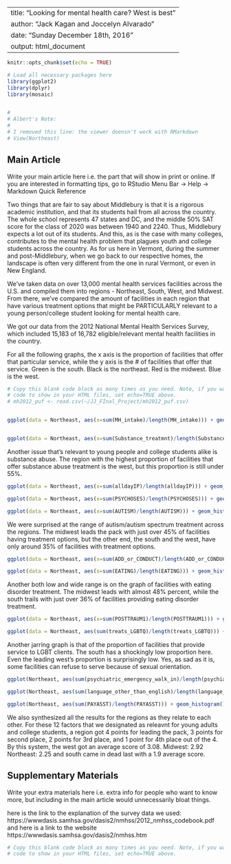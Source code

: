 
---
title: "Looking for mental health care? West is best"
author: "Jack Kagan and Joccelyn Alvarado"
date: "Sunday December 18th, 2016"
output: html_document
---

```r
knitr::opts_chunk$set(echo = TRUE)

# Load all necessary packages here
library(ggplot2)
library(dplyr)
library(mosaic)


#
# Albert's Note:
#
# I removed this line: the viewer doensn't work with RMarkdown
# View(Northeast)
```





## Main Article

Write your main article here i.e. the part that will show in print or online.
If you are interested in formatting tips, go to RStudio Menu Bar -> Help -> 
Markdown Quick Reference

Two things that are fair to say about Middlebury is that it is a rigorous academic institution, and that its students hail from all across the country. The whole school represents 47 states and DC, and the middle 50% SAT score for the class of 2020 was between 1940 and 2240. Thus, Middlebury expects a lot out of its students. And this, as is the case with many colleges, contributes to the mental health problem that plagues youth and college students across the country. As for us here in Vermont, during the summer and post-Middlebury, when we go back to our respective homes, the landscape is often very different from the one in rural Vermont, or even in New England. 

We've taken data on over 13,000 mental health services facilities across the U.S. and compiled them into regions - Northeast, South, West, and Midwest. From there, we've compared the amount of facilities in each region that have various treatment options that might be PARTICULARLY relevant to a young person/college student looking for mental health care. 

We got our data from the 2012 National Mental Health Services Survey, which included 15,183 of 16,782 eligible/relevant mental health facilities in the country. 



For all the following graphs, the x axis is the proportion of facilities that offer that particular service, while the y axis is the # of facilities that offer that service.
Green is the south.
Black is the northeast.
Red is the midwest.
Blue is the west. 
```r
# Copy this blank code block as many times as you need. Note, if you want to
# code to show in your HTML files, set echo=TRUE above.
# mh2012_puf <- read.csv(~/JJ_FInal_Project/mh2012_puf.csv)


ggplot(data = Northeast, aes(x=sum(MH_intake)/length(MH_intake))) + geom_histogram() + geom_histogram(data = midwest, fill = "red") + geom_histogram(data = South, fill = "green") + geom_histogram(data = West, fill = "blue") + xlab("Mental Health intake facilities by region")


ggplot(data = Northeast, aes(x=sum(Substance_treatmnt)/length(Substance_treatmnt))) + geom_histogram() + geom_histogram(data = midwest, fill = "red") + geom_histogram(data = South, fill = "green") + geom_histogram(data = West, fill = "blue") + xlab("Substance abuse treatment facilities by region")
```
Another issue that's relevant to young people and college students alike is substance abuse. The region with the highest proportion of facilities that offer substance abuse treatment is the west, but this proportion is still under 55%. 

```r

ggplot(data = Northeast, aes(x=sum(alldayIP)/length(alldayIP))) + geom_histogram() + geom_histogram(data = midwest, fill = "red") + geom_histogram(data = South, fill = "green") + geom_histogram(data = West, fill = "blue") + xlab("24hr inpatient care proportion by region")

ggplot(data = Northeast, aes(x=sum(PSYCHOSES)/length(PSYCHOSES))) + geom_histogram() + geom_histogram(data = midwest, fill = "red") + geom_histogram(data = South, fill = "green") + geom_histogram(data = West, fill = "blue") + xlab("Schizophrenia, other Psychoses treatment")

ggplot(data = Northeast, aes(x=sum(AUTISM)/length(AUTISM))) + geom_histogram() + geom_histogram(data = midwest, fill = "red") + geom_histogram(data = South, fill = "green") + geom_histogram(data = West, fill = "blue") + xlab("Autism spectrum treatment proportion")
```
We were surprised at the range of autism/autism spectrum treatment across the regions. The midwest leads the pack with just over 45% of facilities having treatment options, but the other end, the south and the west, have only around 35% of facilities with treatment options. 

```r
ggplot(data = Northeast, aes(x=sum(ADD_or_CONDUCT)/length(ADD_or_CONDUCT))) + geom_histogram() + geom_histogram(data = midwest, fill = "red") + geom_histogram(data = South, fill = "green") + geom_histogram(data = West, fill = "blue") + xlab("ADD/Conduct disorders treatment proportion")

ggplot(data = Northeast, aes(x=sum(EATING)/length(EATING))) + geom_histogram() + geom_histogram(data = midwest, fill = "red") + geom_histogram(data = South, fill = "green") + geom_histogram(data = West, fill = "blue") + xlab("Eating disorder treatment proportion")
```
Another both low and wide range is on the graph of facilities with eating disorder treatment. The midwest leads with almost 48% percent, while the south trails with just over 36% of facilities providing eating disorder treatment.

```r
ggplot(data = Northeast, aes(x=sum(POSTTRAUM1)/length(POSTTRAUM1))) + geom_histogram() + geom_histogram(data = midwest, fill = "red") + geom_histogram(data = South, fill = "green") + geom_histogram(data = West, fill = "blue") + xlab("Post traumatic stress treatment proportion")

ggplot(data = Northeast, aes(sum(treats_LGBTQ)/length(treats_LGBTQ))) + geom_histogram() + geom_histogram(data = midwest, fill = "red") + geom_histogram(data = South, fill = "green") + geom_histogram(data = West, fill = "blue") + xlab("proportion of facilities that treat LGBT clients")
```
Another jarring graph is that of the proportion of facilities that provide service to LGBT clients. The south has a shockingly low proportion here. Even the leading west's proportion is surprisingly low. Yes, as sad as it is, some facilities can refuse to serve because of sexual orientation. 

```r
ggplot(Northeast, aes(sum(psychiatric_emergency_walk_in)/length(psychiatric_emergency_walk_in))) + geom_histogram() + geom_histogram(data = midwest, fill = "red") + geom_histogram(data = South, fill = "green") + geom_histogram(data = West, fill = "blue") + xlab("Psychiatric Emergency Walk in availability proportion")

ggplot(Northeast, aes(sum(language_other_than_english)/length(language_other_than_english))) + geom_histogram() + geom_histogram(data = midwest, fill = "red") + geom_histogram(data = South, fill = "green") + geom_histogram(data = West, fill = "blue") + xlab("proportion of facilities w/mental health services in a language other than English")

ggplot(Northeast, aes(sum(PAYASST)/length(PAYASST))) + geom_histogram() + geom_histogram(data = midwest, fill = "red") + geom_histogram(data = South, fill = "green") + geom_histogram(data = West, fill = "blue") + xlab("Proportion of facilities with care for those who cannot pay")
```

We also synthesized all the results for the regions as they relate to each other. For these 12 factors that we designated as releavnt for young adults and college students, a region got 4 points for leading the pack, 3 points for second place, 2 points for 3rd place, and 1 point for 4th place out of the 4. 
By this system, the west got an average score of 3.08.
Midwest: 2.92
Northeast: 2.25
and south came in dead last with a 1.9 average score. 



## Supplementary Materials

Write your extra materials here i.e. extra info for people who want to know
more, but including in the main article would unnecessarily bloat things.

here is the link to the explanation of the survey data we used: https://wwwdasis.samhsa.gov/dasis2/nmhss/2012_nmhss_codebook.pdf
and here is a link to the website
https://wwwdasis.samhsa.gov/dasis2/nmhss.htm

```r
# Copy this blank code block as many times as you need. Note, if you want to
# code to show in your HTML files, set echo=TRUE above.

```
